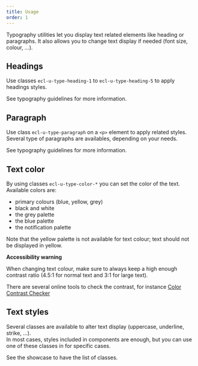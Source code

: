 ```yaml
---
title: Usage
order: 1
---
```



<Paragraph size="lead">
  Typography utilities let you display text related elements like heading or
  paragraphs. It also allows you to change text display if needed (font size,
  colour, ...).
</Paragraph>

## Headings

Use classes `ecl-u-type-heading-1` to `ecl-u-type-heading-5` to apply headings styles.

See <Link to="/eu/guidelines/typography/">typography guidelines</Link> for more information.

## Paragraph

Use class `ecl-u-type-paragraph` on a `<p>` element to apply related styles.  
Several type of paragraphs are availables, depending on your needs.

See <Link to="/eu/guidelines/typography/">typography guidelines</Link> for more information.

## Text color

By using classes `ecl-u-type-color-*` you can set the color of the text.
Available colors are:

- primary colours (blue, yellow, grey)
- black and white
- the <Link to="/eu/guidelines/colours/">grey palette</Link>
- the <Link to="/eu/guidelines/colours/">blue palette</Link>
- the <Link to="/eu/guidelines/colours/">notification palette</Link>

Note that the yellow palette is not available for text colour; text should not be displayed in yellow.

**Accessibility warning**

When changing text colour, make sure to always keep a high enough contrast ratio (4.5:1 for normal text and 3:1 for large text).

There are several online tools to check the contrast, for instance [Color Contrast Checker](https://webaim.org/resources/contrastchecker/)

## Text styles

Several classes are available to alter text display (uppercase, underline, strike, ...).  
In most cases, styles included in components are enough, but you can use one of these classes in for specific cases.

See the showcase to have the list of classes.
